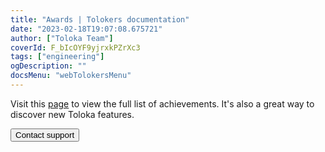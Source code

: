 ```yaml
---
title: "Awards | Tolokers documentation"
date: "2023-02-18T19:07:08.675721"
author: ["Toloka Team"]
coverId: F_bIcOYF9yjrxkPZrXc3
tags: ["engineering"]
ogDescription: ""
docsMenu: "webTolokersMenu"
---
```



<AchievementsContent1/>

Visit this [page](https://toloka.yandex.com/achievements) to view the full list of achievements. It's also a great way to discover new Toloka features.

<AchievementsContent2/>

<Button themeColor="light" view="default" size="l" type="link" url="../troubleshooting/support?form-source=achievements">Contact support</Button>
